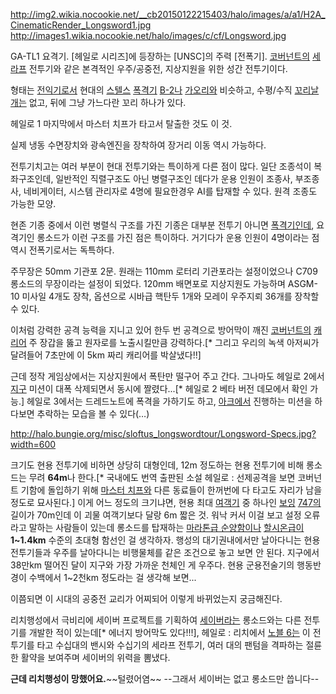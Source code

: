 http://img2.wikia.nocookie.net/__cb20150122215403/halo/images/a/a1/H2A_CinematicRender_Longsword1.jpg
http://images1.wikia.nocookie.net/halo/images/c/cf/Longsword.jpg

GA-TL1 요격기. [헤일로 시리즈]에 등장하는 [UNSC]의 주력 [전폭기]. [[코버넌트]]의 [[세라프]] 전투기와 같은 본격적인 우주/공중전, 지상지원을 위한 성간 전투기이다.

형태는 [[전익기]]로서 현대의 [[스텔스]] [[폭격기]] [[B-2]]나 [[가오리]]와 비슷하고, 수평/수직 [[꼬리날개]]는 없고, 뒤에 그냥 가느다란 꼬리 하나가 있다.

헤일로 1 마지막에서 마스터 치프가 타고서 탈출한 것도 이 것.

실제 냉동 수면장치와 광속엔진을 장착하여 장거리 이동 역시 가능하다.

전투기치고는 여러 부분이 현대 전투기와는 특이하게 다른 점이 많다. 일단 조종석이 복좌구조인데, 일반적인 직렬구조도 아닌 병렬구조인 데다가 운용 인원이 조종사, 부조종사, 네비게이터, 시스템 관리자로 4명에 필요한경우 AI를 탑재할 수 있다. 원격 조종도 가능한 모양.

현존 기종 중에서 이런 병렬식 구조를 가진 기종은 대부분 전투기 아니면 [[폭격기]]인데, 요격기인 롱소드가 이런 구조를 가진 점은 특이하다. 거기다가 운용 인원이 4명이라는 점 역시 전폭기로서는 독특하다.

주무장은 50mm 기관포 2문. 원래는 110mm 로터리 기관포라는 설정이었으나 C709 롱소드의 무장이라는 설정이 되었다. 120mm 배면포로 지상지원도 가능하며 ASGM-10 미사일 4개도 장착, 옵션으로 시바급 핵탄두 1개와 모레이 우주지뢰 36개를 장착할 수 있다.

이처럼 강력한 공격 능력을 지니고 있어 한두 번 공격으로 방어막이 깨진 [[코버넌트]]의 [[캐리어]] 주 장갑을 뚫고 원자로를 노출시킬만큼 강력하다.[* 그리고 우리의 녹색 아저씨가 달려들어 7초만에 이 5km 짜리 캐리어를 박살냈다!!]

근데 정작 게임상에서는 지상지원에서 폭탄만 떨구어 주고 간다. 그나마도 헤일로 2에서 [[지구]] 미션이 대폭 삭제되면서 동시에 짤렸다...[* 헤일로 2 베타 버전 데모에서 확인 가능.] 헤일로 3에서는 드레드노트에 폭격을 가하기도 하고, [[아크]]에서 진행하는 미션을 하다보면 추락하는 모습을 볼 수 있다(…)


http://halo.bungie.org/misc/sloftus_longswordtour/Longsword-Specs.jpg?width=600

크기도 현용 전투기에 비하면 상당히 대형인데, 12m 정도하는 현용 전투기에 비해 롱소드는 무려 '''64m'''나 한다.[* 국내에도 번역 출판된 소설 헤일로 : 선제공격을 보면 코버넌트 기함에 돌입하기 위해 [[마스터 치프]]와 다른 동료들이 한꺼번에 다 타고도 자리가 남을 정도로 묘사된다.] 이게 어느 정도의 크기냐면, 현용 최대 [[여객기]] 중 하나인 [[보잉]] [[747]]의 길이가 70m인데 이 괴물 여객기보다 달랑 6m 짧은 것. 워낙 커서 이걸 보고 설정 오류라고 말하는 사람들이 있는데 롱소드를 탑재하는 [[마라톤급 순양함]]이나 [[할시온급]]이 '''1~1.4km''' 수준의 초대형 함선인 걸 생각하자. 행성의 대기권내에서만 날아다니는 현용 전투기들과 우주를 날아다니는 비행물체를 같은 조건으로 놓고 보면 안 된다. 지구에서 38만km 떨어진 달이 지구와 가장 가까운 천체인 게 우주다. 현용 군용전술기의 행동반경이 수백에서 1~2천km 정도라는 걸 생각해 보면...

이쯤되면 이 시대의 공중전 교리가 어찌되어 이렇게 바뀌었는지 궁금해진다.

리치행성에서 극비리에 세이버 프로젝트를 기획하여 [[세이버]]라는 롱소드와는 다른 전투기를 개발한 적이 있는데[* 에너지 방어막도 있다!!!], 헤일로 : 리치에서 [[노블 6]]는 이 전투기를 타고 수십대의 밴시와 수십기의 세라프 전투기, 여러 대의 팬텀을 격파하는 절륜한 활약을 보여주며 세이버의 위력을 뽐냈다.

'''근데 리치행성이 망했어요.'''~~털렸어염~~ --그래서 세이버는 없고 롱소드만 씁니다--
